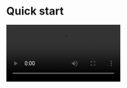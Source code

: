 
# Quick start

<Video src="https://www.youtube.com/embed/RowFWxNfQhc"/>

## Prepare the environment

<Content/>

## Integrate the SDK

### Add ZegoUIKitPrebuiltCall as dependencies

1. Add the `jitpack` configuration.
- If your Android Gradle Plugin is **7.1.0 or later**: enter your project's root directory, open the `settings.gradle` file to add the jitpack to `dependencyResolutionManagement` > `repositories` like this:

``` groovy
dependencyResolutionManagement {
   repositoriesMode.set(RepositoriesMode.FAIL_ON_PROJECT_REPOS)
   repositories {
      google()
      mavenCentral()
      maven { url 'https://storage.zego.im/maven' }   // <- Add this line.
      maven { url 'https://www.jitpack.io' } // <- Add this line.
   }
}
```

<Warning title="Warning">
If you can't find the above fields in `settings.gradle`, it's probably because your Android Gradle Plugin version is lower than v7.1.0. 

For more details, see [Android Gradle Plugin Release Note v7.1.0](https://developer.android.com/studio/releases/gradle-plugin#settings-gradle).
</Warning>

- If your Android Gradle Plugin is **earlier than 7.1.0**: enter your project's root directory, open the `build.gradle` file to add the jitpack to `allprojects`->`repositories` like this: 

```groovy
allprojects {
    repositories {
        google()
        mavenCentral()
        maven { url 'https://storage.zego.im/maven' }   // <- Add this line.
        maven { url "https://jitpack.io" }  // <- Add this line.
    }
}
```

2. Modify your app-level `build.gradle` file:
```groovy
dependencies {
    ...
    implementation 'com.github.ZEGOCLOUD:zego_uikit_prebuilt_call_android:+'    // add this line in your module-level build.gradle file's dependencies, usually named [app].
}
```  

### Using the ZegoUIKitPrebuiltCallFragment in your project

- Go to [ZEGOCLOUD Admin Console](https://console.zegocloud.com/), get the `appID` and `appSign` of your project.
- Specify the `userID` and `userName` for connecting the Call Kit service. 
- Create a `callID` that represents the call you want to make. 


<Note title="Note">

- `userID` and `callID` can only contain numbers, letters, and underlines (_). 
- Users that join the call with the same `callID` can talk to each other. 
</Note>

<CodeGroup>

```java Java
public class CallActivity extends AppCompatActivity {

    @Override
    protected void onCreate(Bundle savedInstanceState) {
        super.onCreate(savedInstanceState);
        setContentView(R.layout.activity_call);

        addCallFragment();
    }

    public void addCallFragment() {
        long appID = yourAppID;
        String appSign = yourAppSign;

        String callID = callID;
        String userID = userID;
        String userName = userName;

        // You can also use GroupVideo/GroupVoice/OneOnOneVoice to make more types of calls.
        ZegoUIKitPrebuiltCallConfig config = ZegoUIKitPrebuiltCallConfig.oneOnOneVideoCall();

        ZegoUIKitPrebuiltCallFragment fragment = ZegoUIKitPrebuiltCallFragment.newInstance(
            appID, appSign, callID, userID, userName,config);

        getSupportFragmentManager().beginTransaction()
            .replace(R.id.fragment_container, fragment)
            .commitNow();
    }
}
```

```kotlin Kotlin
class CallActivity : AppCompatActivity() {
    override fun onCreate(savedInstanceState: Bundle?) {
        super.onCreate(savedInstanceState)
        setContentView(R.layout.activity_call)
        addCallFragment()
    }

    private fun addCallFragment() {
        val appID: Long = yourAppID
        val appSign: String = yourAppSign
        val callID: String = callID
        val userID: String = userID
        val userName: String = userName

        // You can also use GroupVideo/GroupVoice/OneOnOneVoice to make more types of calls.
        val config = ZegoUIKitPrebuiltCallConfig.oneOnOneVideoCall()
        val fragment = ZegoUIKitPrebuiltCallFragment.newInstance(
            appID, appSign, callID, userID, userName, config
        )
        supportFragmentManager.beginTransaction()
            .replace(R.id.fragment_container, fragment)
            .commitNow()
    }
}
```
</CodeGroup>

Modify the auto-created `activity_call.xml` file:

```xml
<?xml version="1.0" encoding="utf-8"?>
<androidx.constraintlayout.widget.ConstraintLayout xmlns:android="http://schemas.android.com/apk/res/android"
  android:id="@+id/fragment_container"
  android:layout_width="match_parent"
  android:layout_height="match_parent">

</androidx.constraintlayout.widget.ConstraintLayout>
```

Now, you can make a new call by starting your `CallActivity`.


## Run & Test

Now you have finished all the steps!

You can simply click the **Run** on Android Studio to run and test your App on your device.


## Related guide

[Customize prebuilt UI](./04-Calling%20config/01-Overview.mdx)


## Resources

<CardGroup cols={2}>
    <Card title="Sample Code" href="https://github.com/ZEGOCLOUD/zego_uikit_prebuilt_call_example_android" target="_blank">
        Click here to get the complete sample code.
    </Card>
</CardGroup>
